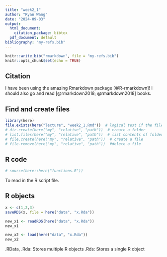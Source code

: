 ```yaml
---
title: "week2_1"
author: "Ryan Wang"
date: "2024-09-03"
output:
  html_document:
    citation_package: bibtex
  pdf_document: default
bibliography: "my-refs.bib"
---
```


```r
knitr::write_bib("rmarkdown", file = "my-refs.bib")
knitr::opts_chunk$set(echo = TRUE)
```

## Citation

I have been using the amazing Rmarkdown package [@R-rmarkdown]! I should also go and read [@rmarkdown2018; @rmarkdown2018] books.

## Find and create files
```r
library(here)
file.exists(here("lecture", "week2_1.Rmd"))  # logical test if the file exists
# dir.create(here("my", "relative", "path"))  # create a folder
# list.files(here("my", "relative", "path"))  # list contents of folder
# file.create(here("my", "relative", "path"))  # create a file
# file.remove(here("my", "relative", "path"))  #delete a file
```

## R code
```r
# source(here::here("functions.R"))
```
To read in the R script file.

## R objects
```r
x <- c(1,2,3)
saveRDS(x, file = here("data", "x.Rda"))

new_x1 <- readRDS(here("data", "x.Rda"))
new_x1

new_x2 <- load(here("data", "x.Rda"))
new_x2
```
.RData, .Rda: Stores multiple R objects
.Rds: Stores a single R object


